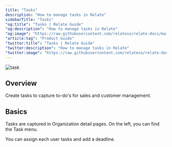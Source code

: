 ```yaml
---
title: "Tasks"
description: "How to manage tasks in Relate"
sidebarTitle: "Tasks"
"og:title": "Tasks | Relate Guide"
"og:description": "How to manage tasks in Relate"
"og:image": "https://raw.githubusercontent.com/relateso/relate-docs/main/docs/images/changelog/task.png"
"article:tag": "Product Guide"
"twitter:title": "Tasks | Relate Guide"
"twitter:description": "How to manage tasks in Relate"
"twitter:image": "https://raw.githubusercontent.com/relateso/relate-docs/main/docs/images/changelog/task.png"
---
```


![task](/images/changelog/task.png)

## Overview
Create tasks to capture to-do's for sales and customer management.

## Basics
Tasks are captured in Organization detail pages. On the left, you can find the Task menu.

You can assign each user tasks and add a deadline.